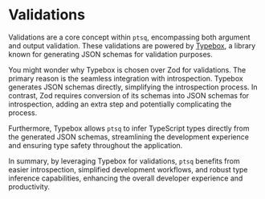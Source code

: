 # Validations

Validations are a core concept within `ptsq`, encompassing both argument and output validation. These validations are powered by [Typebox](https://github.com/sinclairzx81/typebox), a library known for generating JSON schemas for validation purposes.

You might wonder why Typebox is chosen over Zod for validations. The primary reason is the seamless integration with introspection. Typebox generates JSON schemas directly, simplifying the introspection process. In contrast, Zod requires conversion of its schemas into JSON schemas for introspection, adding an extra step and potentially complicating the process.

Furthermore, Typebox allows `ptsq` to infer TypeScript types directly from the generated JSON schemas, streamlining the development experience and ensuring type safety throughout the application.

In summary, by leveraging Typebox for validations, `ptsq` benefits from easier introspection, simplified development workflows, and robust type inference capabilities, enhancing the overall developer experience and productivity.
